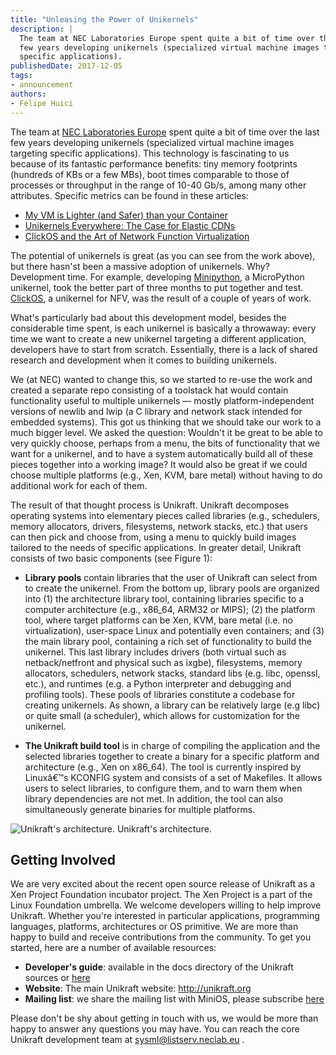 ```yaml
---
title: "Unleasing the Power of Unikernels"
description: |
  The team at NEC Laboratories Europe spent quite a bit of time over the last
  few years developing unikernels (specialized virtual machine images targeting
  specific applications).
publishedDate: 2017-12-05
tags:
- announcement
authors:
- Felipe Huici
---
```


The team at [NEC Laboratories Europe](http://sysml.neclab.eu/) spent quite a bit of time over the
last few years developing unikernels (specialized virtual machine
images targeting specific applications). This technology is fascinating
to us because of its fantastic performance benefits: tiny memory
footprints (hundreds of KBs or a few MBs), boot times comparable to
those of processes or throughput in the range of 10-40 Gb/s, among
many other attributes. Specific metrics can be found in these
articles:

* [My VM is Lighter (and Safer) than your Container](http://dl.acm.org/ft_gateway.cfm?id=3132763&type=pdf)
* [Unikernels Everywhere: The Case for Elastic CDNs](https://dl.acm.org/citation.cfm?id=3050757)
* [ClickOS and the Art of Network Function Virtualization](https://www.usenix.org/node/179772)

The potential of unikernels is great (as you can see from the work
above), but there hasn'st been a massive adoption of unikernels. Why?
Development time. For example, developing [Minipython](https://github.com/sysml/minipython), a MicroPython
unikernel, took the better part of three months to put together and
test. [ClickOS](https://github.com/sysml/clickos), a unikernel for NFV, was the result of a couple of
years of work.

What's particularly bad about this development model, besides the
considerable time spent, is each unikernel is basically a throwaway:
every time we want to create a new unikernel targeting a different
application, developers have to start from scratch. Essentially, there
is a lack of shared research and development when it comes to building
unikernels.

We (at NEC) wanted to change this, so we started to re-use the work
and created a separate repo consisting of a toolstack hat would
contain functionality useful to multiple unikernels — mostly
platform-independent versions of newlib and lwip (a C library and
network stack intended for embedded systems).  This got us thinking
that we should take our work to a much bigger level. We asked the
question: Wouldn't it be great to be able to very quickly choose,
perhaps from a menu, the bits of functionality that we want for a
unikernel, and to have a system automatically build all of these
pieces together into a working image? It would also be great if we
could choose multiple platforms (e.g., Xen, KVM, bare metal) without
having to do additional work for each of them.

The result of that thought process is Unikraft. Unikraft decomposes
operating systems into elementary pieces called libraries (e.g.,
schedulers, memory allocators, drivers, filesystems, network stacks,
etc.) that users can then pick and choose from, using a menu to
quickly build images tailored to the needs of specific
applications. In greater detail, Unikraft consists of two basic
components (see Figure 1):

* **Library pools** contain libraries that the user of Unikraft can
    select from to create the unikernel. From the bottom up, library
    pools are organized into (1) the architecture library tool,
    containing libraries specific to a computer architecture (e.g.,
    x86_64, ARM32 or MIPS); (2) the platform tool, where target
    platforms can be Xen, KVM, bare metal (i.e. no virtualization),
    user-space Linux and potentially even containers; and (3) the main
    library pool, containing a rich set of functionality to build the
    unikernel. This last library includes drivers (both virtual such
    as netback/netfront and physical such as ixgbe), filesystems,
    memory allocators, schedulers, network stacks, standard libs
    (e.g. libc, openssl, etc.), and runtimes (e.g. a Python
    interpreter and debugging and profiling tools). These pools of
    libraries constitute a codebase for creating unikernels. As shown,
    a library can be relatively large (e.g libc) or quite small (a
    scheduler), which allows for customization for the unikernel.

* **The Unikraft build tool** is in charge of compiling the
    application and the selected libraries together to create a binary
    for a specific platform and architecture (e.g., Xen on
    x86_64). The tool is currently inspired by Linuxâ€™s KCONFIG
    system and consists of a set of Makefiles. It allows users to
    select libraries, to configure them, and to warn them when library
    dependencies are not met. In addition, the tool can also
    simultaneously generate binaries for multiple platforms.

<div class="figure">
  <img src="/images/unikraft-architecture-2017-12-05.jpg" alt="Unikraft's architecture." />
  <span class="caption">Unikraft's architecture.</span>
</div>

## Getting Involved

We are very excited about the recent open source release of Unikraft
as a Xen Project Foundation incubator project. The Xen Project is a
part of the Linux Foundation umbrella. We welcome developers willing
to help improve Unikraft. Whether you're interested in particular
applications, programming languages, platforms, architectures or OS
primitive. We are more than happy to build and receive contributions
from the community. To get you started, here are a number of available
resources:

* **Developer's guide**: available in the docs directory of the Unikraft sources or [here](http://docs.unikraft.org/)
* **Website**: The main Unikraft website: http://unikraft.org
* **Mailing list**: we share the mailing list with MiniOS, please subscribe [here](https://lists.xenproject.org/cgi-bin/mailman/listinfo/minios-devel)

Please don't be shy about getting in touch with us, we would be more
than happy to answer any questions you may have. You can reach the
core Unikraft development team at sysml@listserv.neclab.eu .
